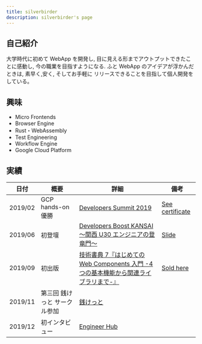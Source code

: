 ```yaml
---
title: silverbirder
description: silverbirder's page
---
```


## 自己紹介

大学時代に初めて WebApp を開発し, 目に見える形までアウトプットできたことに感動し, 今の職業を目指すようになる. ふと WebApp のアイデアが浮かんだときは, 素早く,安く, そしてお手軽に リリースできることを目指して個人開発をしている。

## 興味

- Micro Frontends
- Browser Engine
- Rust・WebAssembly
- Test Engineering
- Workflow Engine
- Google Cloud Platform

## 実績

| 日付    | 概要                         | 詳細                                                                                                                                                | 備考                                                                                                                                             |
| ------- | ---------------------------- | --------------------------------------------------------------------------------------------------------------------------------------------------- | ------------------------------------------------------------------------------------------------------------------------------------------------ |
| 2019/02 | GCP hands-on 優勝            | [Developers Summit 2019](https://event.shoeisha.jp/devsumi/20190214/session/2015/)                                                                  | [See certificate](https://res.cloudinary.com/silverbirder/image/upload/v1551278903/Accomplish%C2%ADments/developers_summit_2019_gcp_handson.jpg) |
| 2019/06 | 初登壇                       | [Developers Boost KANSAI ～関西 U30 エンジニアの登竜門～](https://event.shoeisha.jp/devboost/20190615/timetable#tt1810)                             | [Slide](https://www.slideshare.net/monotaro-itd-pr/ss-150331504)                                                                                 |
| 2019/09 | 初出版                       | [技術書典 7『はじめての Web Components 入門 -4 つの基本機能から関連ライブラリまで-』](https://techbookfest.org/event/tbf07/circle/5117648689954816) | [Sold here](https://www.amazon.co.jp/dp/B08CY2QCFV/)                                                                                             |
| 2019/11 | 第三回 銭けっと サークル参加 | [銭けっと](https://zeniket.jimdofree.com/)                                                                                                          |                                                                                                                                                  |
| 2019/12 | 初インタビュー               | [Engineer Hub](https://employment.en-japan.com/engineerhub/entry/2019/12/19/103000)                                                                 |                                                                                                                                                  |
